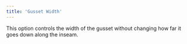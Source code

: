 ```yaml
---
title: 'Gusset Width'
---
```


This option controls the width of the gusset without changing how far it goes down along the inseam.
